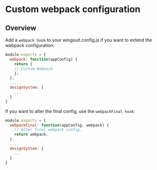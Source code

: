# Custom webpack configuration

## Overview

Add a `webpack hook` to your wingsuit.config.js if you want to extend the webpack configuration:

```js
module.exports = {
  webpack: function(appConfig) {
    return {
    // Custom Webpack.
    };
  },
  ...
  designSystem: {
    ...
  }
}
```
If you want to alter the final config, use the `webpackFinal hook`:

```js
module.exports = {
  webpackFinal: function(appConfig, webpack) {
    // Alter final webpack config.
    return webpack;
  },
  ...
  designSystem: {
    ...
  }
}
```
